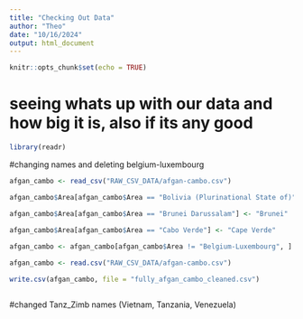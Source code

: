 ```yaml
---
title: "Checking Out Data"
author: "Theo"
date: "10/16/2024"
output: html_document
---
```


```r
knitr::opts_chunk$set(echo = TRUE)
```

# seeing whats up with our data and how big it is, also if its any good

```r
library(readr)
```


#changing names and deleting belgium-luxembourg 
```r

afgan_cambo <- read_csv("RAW_CSV_DATA/afgan-cambo.csv")

afgan_cambo$Area[afgan_cambo$Area == "Bolivia (Plurinational State of)"] <- "Bolivia"

afgan_cambo$Area[afgan_cambo$Area == "Brunei Darussalam"] <- "Brunei"
 
afgan_cambo$Area[afgan_cambo$Area == "Cabo Verde"] <- "Cape Verde"

afgan_cambo <- afgan_cambo[afgan_cambo$Area != "Belgium-Luxembourg", ]

afgan_cambo <- read.csv("RAW_CSV_DATA/afgan-cambo.csv")

write.csv(afgan_cambo, file = "fully_afgan_cambo_cleaned.csv")

```


```r



```

#changed Tanz_Zimb names (Vietnam, Tanzania, Venezuela)
